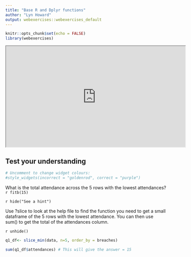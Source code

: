 ---
title: "Base R and Dplyr functions"
author: "Lyn Howard"
output: webexercises::webexercises_default
---

```{r setup, include = FALSE}
knitr::opts_chunk$set(echo = FALSE)
library(webexercises)
```

<iframe width="560" height="315" src="https://www.youtube.com/embed/JfWm-ECqXts?si=RdseoRHMFwtoO9ON" data-external= "1" > </iframe>


## Test your understanding

```{r, echo = FALSE, results='asis'}
# Uncomment to change widget colours:
#style_widgets(incorrect = "goldenrod", correct = "purple")
```

What is the total attendance across the 5 rows with the lowest attendances?
`r fitb(15)`

`r hide("See a hint")`

Use ?slice to look at the help file to find the function you need to get a small dataframe of the 5 rows with the lowest attendance. You can then use sum() to get the total of the attendances column.

`r unhide()`




```{r, echo = TRUE, eval = FALSE, webex.hide = "Click here to see an explanation"}
q1_df<- slice_min(data, n=5, order_by = breaches)

sum(q1_df$attendances) # This will give the answer = 15
```



